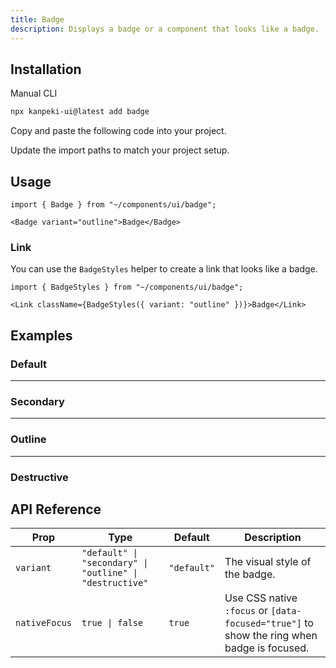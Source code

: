 ---
title: Badge
description: Displays a badge or a component that looks like a badge.
---

<ComponentPreview name="badge-demo" />

## Installation

<TabsRoot defaultValue="manual">

<TabsList>
  <TabsTrigger value="manual">Manual</TabsTrigger>
  <TabsTrigger value="cli" disabled>CLI</TabsTrigger>
</TabsList>
<TabsContent value="cli">

```bash
npx kanpeki-ui@latest add badge
```

</TabsContent>

<TabsContent value="manual">

<Steps>

<Step>Copy and paste the following code into your project.</Step>

<ComponentSource name="badge" />

<Step>Update the import paths to match your project setup.</Step>

</Steps>

</TabsContent>

</TabsRoot>

## Usage

```tsx
import { Badge } from "~/components/ui/badge";
```

```tsx
<Badge variant="outline">Badge</Badge>
```

### Link

You can use the `BadgeStyles` helper to create a link that looks like a badge.

```tsx
import { BadgeStyles } from "~/components/ui/badge";
```

```tsx
<Link className={BadgeStyles({ variant: "outline" })}>Badge</Link>
```

## Examples

### Default

<ComponentPreview name="badge-demo" />

---

### Secondary

<ComponentPreview name="badge-secondary" />

---

### Outline

<ComponentPreview name="badge-outline" />

---

### Destructive

<ComponentPreview name="badge-destructive" />

## API Reference

| Prop          | Type                                                     | Default     | Description                                                                                |
| ------------- | -------------------------------------------------------- | ----------- | ------------------------------------------------------------------------------------------ |
| `variant`     | `"default" \| "secondary" \| "outline" \| "destructive"` | `"default"` | The visual style of the badge.                                                             |
| `nativeFocus` | `true \| false`                                          | `true`      | Use CSS native `:focus` or `[data-focused="true"]` to show the ring when badge is focused. |
